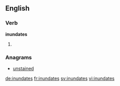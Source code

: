 ==English==

===Verb===
'''inundates'''

# {{third-person singular of|inundate}}

===Anagrams===
* [[unstained#English|unstained]]

[[de:inundates]]
[[fr:inundates]]
[[sv:inundates]]
[[vi:inundates]]